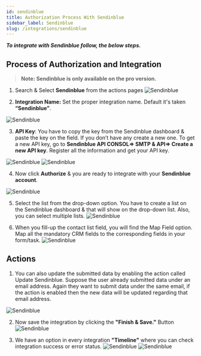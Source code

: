 ```yaml
---
id: sendinblue
title: Authorization Process With Sendinblue
sidebar_label: Sendinblue
slug: /integrations/sendinblue
---
```



**_To integrate with Sendinblue follow, the below steps._**

## Process of Authorization and Integration
> **Note: Sendinblue is only available on the pro version.**

1. Search & Select **Sendinblue** from the actions pages
   <Image src="actions/sendinblue/_select-sendinblue" alt="Sendinblue" w="1020" h="350" />

2.	**Integration Name:** Set the proper integration name. Default it's taken **“Sendinblue”**.

   <Image src="actions/sendinblue/_integration-name" alt="Sendinblue" w="1020" h="350" />

3.	**API Key**: You have to copy the key from the Sendinblue dashboard & paste the key on the field. If you don’t have any create a new one. To get a new API key, go to **Sendinblue API CONSOL=> SMTP & API=> Create a new API key**. Register all the information and get your API key.

   <Image src="actions/sendinblue/_sendinblue-api-console" alt="Sendinblue" w="1020" h="350" />
   <Image src="actions/sendinblue/_api-key" alt="Sendinblue" w="1020" h="350" />

4.	Now click **Authorize** & you are ready to integrate with your **Sendinblue account**.
   <Image src="actions/sendinblue/_authorize" alt="Sendinblue" w="1020" h="350" />

5. Select the list from the drop-down option. You have to create a list on the Sendinblue dashboard & that will show on the drop-down list. Also, you can select multiple lists.
   <Image src="actions/sendinblue/_select-list" alt="Sendinblue" w="1020" h="350" />

6. When you fill-up the contact list field, you will find the Map Field option. Map all the mandatory CRM fields to the corresponding fields in your form/task.
   <Image src="actions/sendinblue/_field-mapping" alt="Sendinblue" w="1020" h="350" />

## Actions

1. You can also update the submitted data by enabling the action called Update Sendinblue. Suppose the user already submitted data under an email address. Again they want to submit data under the same email, if the action is enabled then the new data will be updated regarding that email address.
 <Image src="actions/sendinblue/_update-sendinblue-actions" alt="Sendinblue" w="1020" h="350"/>

2. Now save the integration by clicking the **"Finish & Save."** Button
    <Image src="actions/sendinblue/_finish-and-save" alt="Sendinblue" w="1020" h="350"/>

3. We have an option in every integration **"Timeline"** where you can check integration success or error status.
    <Image src="actions/sendinblue/_integration-dashbord" alt="Sendinblue" w="1020" h="350" />
    <Image src="actions/sendinblue/_timeline" alt="Sendinblue" w="1020" h="350" />

 